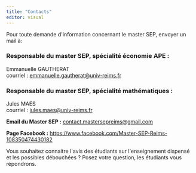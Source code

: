 ```yaml
---
title: "Contacts"
editor: visual
---
```


Pour toute demande d\'information concernant le master SEP, envoyer un mail à:

### **Responsable du master SEP, spécialité économie APE :**

Emmanuelle GAUTHERAT\
courriel : [emmanuelle.gautherat\@univ-reims.fr](mailto:emmanuelle.gautherat@univ-reims.fr)

### **Responsable du master SEP, spécialité mathématiques :**

Jules MAES\
courriel : [jules.maes\@univ-reims.fr](mailto:jules.maes@univ-reims.fr)

**Email du Master SEP :** [contact.mastersepreims\@gmail.com](http://mastersep.fr/contact.mastersepreims@gmail.com)

**Page Facebook :** <https://www.facebook.com/Master-SEP-Reims-108350474430182>

Vous souhaitez connaitre l\'avis des étudiants sur l\'enseignement dispensé et les possibles débouchées ? Posez votre question, les étudiants vous répondrons.
